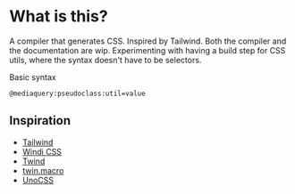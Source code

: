 # What is this?

A compiler that generates CSS. Inspired by Tailwind. Both the compiler and the documentation are wip. Experimenting with having a build step for CSS utils, where the syntax doesn't have to be selectors.

Basic syntax

```
@mediaquery:pseudoclass:util=value
```

## Inspiration

- [Tailwind](https://tailwindcss.com/)
- [Windi CSS](https://windicss.org/)
- [Twind](https://twind.dev/)
- [twin.macro](https://github.com/ben-rogerson/twin.macro)
- [UnoCSS](https://github.com/antfu/unocss)
